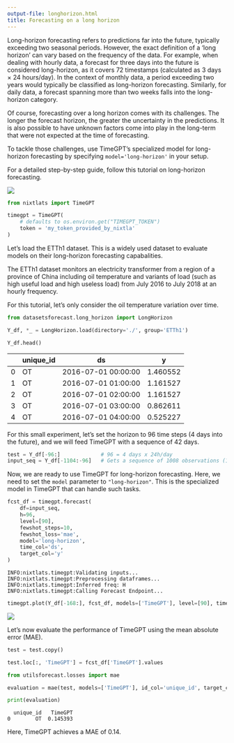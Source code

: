 ```yaml
---
output-file: longhorizon.html
title: Forecasting on a long horizon
---
```



Long-horizon forecasting refers to predictions far into the future,
typically exceeding two seasonal periods. However, the exact definition
of a ‘long horizon’ can vary based on the frequency of the data. For
example, when dealing with hourly data, a forecast for three days into
the future is considered long-horizon, as it covers 72 timestamps
(calculated as 3 days × 24 hours/day). In the context of monthly data, a
period exceeding two years would typically be classified as long-horizon
forecasting. Similarly, for daily data, a forecast spanning more than
two weeks falls into the long-horizon category.

Of course, forecasting over a long horizon comes with its challenges.
The longer the forecast horizon, the greater the uncertainty in the
predictions. It is also possible to have unknown factors come into play
in the long-term that were not expected at the time of forecasting.

To tackle those challenges, use TimeGPT’s specialized model for
long-horizon forecasting by specifying `model='long-horizon'` in your
setup.

For a detailed step-by-step guide, follow this tutorial on long-horizon
forecasting.

[![](https://colab.research.google.com/assets/colab-badge.svg)](https://colab.research.google.com/github/Nixtla/nixtla/blob/main/nbs/docs/tutorials/12_longhorizon.ipynb)

```python
from nixtlats import TimeGPT
```


```python
timegpt = TimeGPT(
    # defaults to os.environ.get("TIMEGPT_TOKEN")
    token = 'my_token_provided_by_nixtla'
)
```

Let’s load the ETTh1 dataset. This is a widely used dataset to evaluate
models on their long-horizon forecasting capabalities.

The ETTh1 dataset monitors an electricity transformer from a region of a
province of China including oil temperature and variants of load (such
as high useful load and high useless load) from July 2016 to July 2018
at an hourly frequency.

For this tutorial, let’s only consider the oil temperature variation
over time.

```python
from datasetsforecast.long_horizon import LongHorizon

Y_df, *_ = LongHorizon.load(directory='./', group='ETTh1')

Y_df.head()
```

|     | unique_id | ds                  | y        |
|-----|-----------|---------------------|----------|
| 0   | OT        | 2016-07-01 00:00:00 | 1.460552 |
| 1   | OT        | 2016-07-01 01:00:00 | 1.161527 |
| 2   | OT        | 2016-07-01 02:00:00 | 1.161527 |
| 3   | OT        | 2016-07-01 03:00:00 | 0.862611 |
| 4   | OT        | 2016-07-01 04:00:00 | 0.525227 |

For this small experiment, let’s set the horizon to 96 time steps (4
days into the future), and we will feed TimeGPT with a sequence of 42
days.

```python
test = Y_df[-96:]             # 96 = 4 days x 24h/day
input_seq = Y_df[-1104:-96]   # Gets a sequence of 1008 observations (1008 = 42 days * 24h/day)
```

Now, we are ready to use TimeGPT for long-horizon forecasting. Here, we
need to set the `model` parameter to `"long-horizon"`. This is the
specialized model in TimeGPT that can handle such tasks.

```python
fcst_df = timegpt.forecast(
    df=input_seq,
    h=96,
    level=[90],
    fewshot_steps=10,
    fewshot_loss='mae',
    model='long-horizon',
    time_col='ds',
    target_col='y'
)
```

``` text
INFO:nixtlats.timegpt:Validating inputs...
INFO:nixtlats.timegpt:Preprocessing dataframes...
INFO:nixtlats.timegpt:Inferred freq: H
INFO:nixtlats.timegpt:Calling Forecast Endpoint...
```

```python
timegpt.plot(Y_df[-168:], fcst_df, models=['TimeGPT'], level=[90], time_col='ds', target_col='y')
```

![](/nixtla/docs/tutorials/12_longhorizon_files/figure-markdown_strict/cell-8-output-1.png)

Let’s now evaluate the performance of TimeGPT using the mean absolute
error (MAE).

```python
test = test.copy()

test.loc[:, 'TimeGPT'] = fcst_df['TimeGPT'].values
```


```python
from utilsforecast.losses import mae

evaluation = mae(test, models=['TimeGPT'], id_col='unique_id', target_col='y')

print(evaluation)
```

``` text
  unique_id   TimeGPT
0        OT  0.145393
```

Here, TimeGPT achieves a MAE of 0.14.

